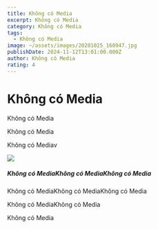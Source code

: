 ```yaml
---
title: Không có Media
excerpt: Không có Media
category: Không có Media
tags:
  - Không có Media
image: ~/assets/images/20201025_160947.jpg
publishDate: 2024-11-12T13:01:00.000Z
author: Không có Media
rating: 4
---
```

# Không có Media

Không có Media

Không có Media

Không có Mediav

![](~/assets/images/google-play.png)

##### Không có MediaKhông có MediaKhông có Media

Không có MediaKhông có MediaKhông có Media

Không có MediaKhông có Media

Không có Media
